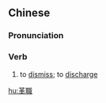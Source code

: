 ==Chinese==
{{zh-forms|s=革职}}

===Pronunciation===
{{zh-pron
|m=gézhí
|c=gaak3 zik1
|cat=v
}}

===Verb===
{{zh-verb}}

# to [[dismiss]]; to [[discharge]]

[[hu:革職]]
